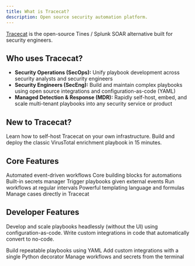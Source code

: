 ```yaml
---
title: What is Tracecat?
description: Open source security automation platform.
---
```


[Tracecat](https://tracecat.com) is the open-source Tines / Splunk SOAR alternative built for security engineers.

## Who uses Tracecat?

- **Security Operations (SecOps):** Unify playbook development across security analysts and security engineers
- **Security Engineers (SecEng):** Build and maintain complex playbooks using open source integrations and configuration-as-code (YAML)
- **Managed Detection & Response (MDR):** Rapidly self-host, embed, and scale multi-tenant playbooks into any security service or product

## New to Tracecat?

<CardGroup cols={2}>
  <Card title="Install" icon="server" href="/self-hosting/introduction">
    Learn how to self-host Tracecat on your own infrastructure.
  </Card>
  <Card title="Quickstart" icon="rocket" href="/installation/introduction">
    Build and deploy the classic VirusTotal enrichment playbook in 15 minutes.
  </Card>
</CardGroup>

## Core Features

<CardGroup cols={2}>
  <Card title="Workflows" icon="diagram-project" href="/concepts/workflows">
    Automated event-driven workflows
  </Card>
  <Card title="Actions" icon="square-plus" href="/concepts/actions">
    Core building blocks for automations
  </Card>
  <Card title="Secrets" icon="key" href="/concepts/secrets">
    Built-in secrets manager
  </Card>
  <Card title="Webhooks" icon="webhook" href="/concepts/webhooks">
    Trigger playbooks given external events
  </Card>
  <Card title="Schedules" icon="calendar" href="/concepts/schedules">
    Run workflows at regular intervals
  </Card>
  <Card title="Expressions" icon="percent" href="/concepts/expressions">
    Powerful templating language and formulas
  </Card>
  <Card title="Case Management" icon="list-check" href="/concepts/case-management">
    Manage cases directly in Tracecat
  </Card>
</CardGroup>

## Developer Features

Develop and scale playbooks headlessly (without the UI) using configuration-as-code.
Write custom integrations in code that automatically convert to no-code.

<CardGroup cols={2}>
  <Card
    title="Workflow Definitions"
    icon="file-code"
    href="/concepts/workflow-definitions"
  >
    Build repeatable playbooks using YAML
  </Card>
  <Card
    title="User-Defined Functions"
    icon="code"
    href="/core/user-defined-functions"
  >
    Add custom integrations with a single Python decorator
  </Card>
  <Card title="Command Line Interface" icon="terminal" href="/concepts/command-line-interface">
    Manage workflows and secrets from the terminal
  </Card>
</CardGroup>
